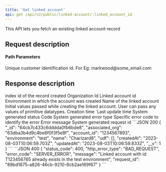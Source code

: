 ```yaml
---
title: 'Get linked account'
api: get /api/v2/public/linked-account/:linked_account_id
---
```


This API lets you fetch an existing linked account record

## Request description
#### Path Parameters
<ParamField path="linked_account_id" type="string" required>
  Unique customer identification id. For Eg: markwood@some_email.com
</ParamField>

## Response description

<Tabs>
  <Tab title="200">
    <ResponseField name="_id" type="string">
    index id of the record created
    </ResponseField>
    <ResponseField name="associated_org" type="string">
    Organization Id
    </ResponseField>
    <ResponseField name="account_id" type="string">
    Linked account id
    </ResponseField>
    <ResponseField name="environment" type="string">
    Environment in which the account was created
    </ResponseField>
    <ResponseField name="name" type="string">
    Name of the linked account
    </ResponseField>
    <ResponseField name="udf" type="array">
    Initial values passed while creating the linked account. User can pass any values of primitive datatypes.
    </ResponseField>
    <ResponseField name="createdAt" type="date">
    Creation time
    </ResponseField>
    <ResponseField name="updatedAt" type="date">
   `Last update time
    </ResponseField>
    <ResponseField name="__v" type="integer">
    </ResponseField>
  </Tab>
  <Tab title="400">
    <ResponseField name="status_code" type="integer">
    System generated status Code
    </ResponseField>
    <ResponseField name="http_error_type" type="string">
    System generated error type
    </ResponseField>
    <ResponseField name="error_code" type="string">
    Specific error code to identify the error
    </ResponseField>
    <ResponseField name="message" type="string">
    Error message
    </ResponseField>
    <ResponseField name="request_id" type="string">
    System generated request id
    </ResponseField>
  </Tab>
</Tabs>

<ResponseExample>
```JSON 200
{
    "_id": "64cb7c433c6dddda0fb6bde8",
    "associated_org": "63dba3b4d9c4be8f0f3f5e8f",
    "account_id": "1234567893",
    "environment": "test",
    "name": "Charizard8",
    "udf": [],
    "createdAt": "2023-08-03T10:06:59.703Z",
    "updatedAt": "2023-08-03T10:06:59.833Z",
    "__v": 1
}
```
```JSON 400
{
    "status_code": 400,
    "http_error_type": "BAD_REQUEST",
    "error_code": "SERVER_ERROR",
    "message": "Linked account with id T123456765 already exists in the test environment",
    "request_id": "89bd1675-a826-46cb-9210-6cb2ae169f67"
}
```
</ ResponseExample>
